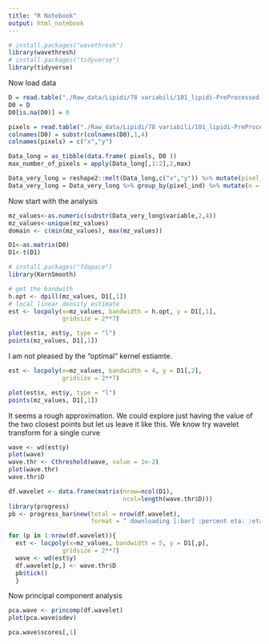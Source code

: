 ```yaml
---
title: "R Notebook"
output: html_notebook
---
```


```r
# install.packages("wavethresh")
library(wavethresh)
# install.packages("tidyverse")
library(tidyverse)

```
Now load data
```r

D = read.table("./Raw_data/Lipidi/78 variabili/101_lipidi-PreProcessed-IM-Step1-Step2-Step4-Step5-101.txt")
D0 = D
D0[is.na(D0)] = 0

pixels = read.table("./Raw_data/Lipidi/78 variabili/101_lipidi-PreProcessed-XYCoordinates-Step1-Step2-Step4-Step5-101.txt")
colnames(D0) = substr(colnames(D0),1,4)
colnames(pixels) = c("x","y")

Data_long = as_tibble(data.frame( pixels, D0 ))
max_number_of_pixels = apply(Data_long[,1:2],2,max)

Data_very_long = reshape2::melt(Data_long,c("x","y")) %>% mutate(pixel_ind = paste0(x,"_",y), value_ind = rep(1:nrow(Data_long),ncol(D0)))
Data_very_long = Data_very_long %>% group_by(pixel_ind) %>% mutate(n = row_number()) %>% ungroup() %>% mutate(mz = as.numeric(substr(variable,2,4)))
```

Now start with the analysis
```r
mz_values<-as.numeric(substr(Data_very_long$variable,2,4))
mz_values<-unique(mz_values)
domain <- c(min(mz_values), max(mz_values))

D1<-as.matrix(D0)
D1<-t(D1)

```


```r
# install.packages("fdapace")
library(KernSmooth)

# get the bandwith
h.opt <- dpill(mz_values, D1[,1])
# local linear density estimate
est <- locpoly(x=mz_values, bandwidth = h.opt, y = D1[,1],
               gridsize = 2**7)

plot(est$x, est$y, type = "l")
points(mz_values, D1[,1])


```
I am not pleased by the "optimal" kernel estiamte.
```r
est <- locpoly(x=mz_values, bandwidth = 4, y = D1[,2],
               gridsize = 2**7)

plot(est$x, est$y, type = "l")
points(mz_values, D1[,1])
```
It seems a rough approximation.
We could explore just having the value of the two closest points but let us leave it like this.
We know try wavelet transform for a single curve
```r
wave <- wd(est$y)
plot(wave)
wave.thr <- Cthreshold(wave, value = 1e-2)
plot(wave.thr)
wave.thr$D
```

```r
df.wavelet <- data.frame(matrix(nrow=ncol(D1),
                                ncol=length(wave.thr$D)))
library(progress)
pb <- progress_bar$new(total = nrow(df.wavelet),
                       format = " downloading [:bar] :percent eta: :eta", clear = FALSE, width= 60)

for (p in 1:nrow(df.wavelet)){
  est <- locpoly(x=mz_values, bandwidth = 5, y = D1[,p],
               gridsize = 2**7)
  wave <- wd(est$y)
  df.wavelet[p,] <- wave.thr$D
  pb$tick()
  }

```
Now principal component analysis
```r
pca.wave <- princomp(df.wavelet)
plot(pca.wave$sdev)
```


```r
pca.wave$scores[,1]
```




